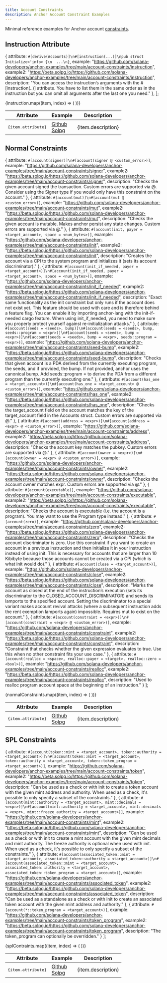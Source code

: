 ```yaml
---
title: Account Constraints
description: Anchor Account Constraint Examples
---
```


Minimal reference examples for Anchor account [constraints](https://docs.rs/anchor-lang/latest/anchor_lang/derive.Accounts.html).

## Instruction Attribute

  {
    attribute: `#[derive(Accounts)]\n#[instruction(...)]\npub struct Initialize<'info> {\n  ...\n}`,
    example: "https://github.com/solana-developers/anchor-examples/tree/main/account-constraints/instruction",
    example2: "https://beta.solpg.io/https://github.com/solana-developers/anchor-examples/tree/main/account-constraints/instruction",
    description: "You can access the instruction’s arguments with the #[instruction(..)] attribute. You have to list them in the same order as in the instruction but you can omit all arguments after the last one you need."
  },
];

<table>
  <thead>
    <tr>
      <th>Attribute</th>
      <th>Example</th>
      <th>Description</th>
    </tr>
  </thead>
  <tbody>
    {instruction.map((item, index) => (
      <tr key={index}>
        <td >
          <pre>{item.attribute}</pre>
        </td>
        <td>
          <a href={item.example}>Github</a><br/>
          <a href={item.example2}>Solpg</a>
        </td>
        <td>{item.description}</td>
      </tr>
    ))}
  </tbody>
</table>


## Normal Constraints

  {
    attribute: `#[account(signer)]\n#[account(signer @ <custom_error>)]`,
    example: "https://github.com/solana-developers/anchor-examples/tree/main/account-constraints/signer",
    example2: "https://beta.solpg.io/https://github.com/solana-developers/anchor-examples/tree/main/account-constraints/signer",
    description: "Checks the given account signed the transaction. Custom errors are supported via @. Consider using the Signer type if you would only have this constraint on the account."
  },
  {
    attribute: `#[account(mut)]\n#[account(mut @ <custom_error>)]`,
    example: "https://github.com/solana-developers/anchor-examples/tree/main/account-constraints/mut",
    example2: "https://beta.solpg.io/https://github.com/solana-developers/anchor-examples/tree/main/account-constraints/mut",
    description: "Checks the given account is mutable. Makes anchor persist any state changes. Custom errors are supported via @."
  },
  {
    attribute: `#[account(init, payer = <target_account>, space = <num_bytes>)]`,
    example: "https://github.com/solana-developers/anchor-examples/tree/main/account-constraints/init",
    example2: "https://beta.solpg.io/https://github.com/solana-developers/anchor-examples/tree/main/account-constraints/init",
    description: "Creates the account via a CPI to the system program and initializes it (sets its account discriminator)."
  },
  {
    attribute: `#[account(init_if_needed, payer = <target_account>)]\n#[account(init_if_needed, payer = <target_account>, space = <num_bytes>)]`,
    example: "https://github.com/solana-developers/anchor-examples/tree/main/account-constraints/init_if_needed",
    example2: "https://beta.solpg.io/https://github.com/solana-developers/anchor-examples/tree/main/account-constraints/init_if_needed",
    description: "Exact same functionality as the init constraint but only runs if the account does not exist yet. This feature should be used with care and is therefore behind a feature flag. You can enable it by importing anchor-lang with the init-if-needed cargo feature. When using init_if_needed, you need to make sure you properly protect yourself against re-initialization attacks."
  },
  {
    attribute: `#[account(seeds = <seeds>, bump)]\n#[account(seeds = <seeds>, bump, seeds::program = <expr>)]\n#[account(seeds = <seeds>, bump = <expr>)]\n#[account(seeds = <seeds>, bump = <expr>, seeds::program = <expr>)]`,
    example: "https://github.com/solana-developers/anchor-examples/tree/main/account-constraints/seed-bump",
    example2: "https://beta.solpg.io/https://github.com/solana-developers/anchor-examples/tree/main/account-constraints/seed-bump",
    description: "Checks that given account is a PDA derived from the currently executing program, the seeds, and if provided, the bump. If not provided, anchor uses the canonical bump. Add seeds::program = <expr> to derive the PDA from a different program than the currently executing one."
  },
  {
    attribute: `#[account(has_one = <target_account>)]\n#[account(has_one = <target_account> @ <custom_error>)]`,
    example: "https://github.com/solana-developers/anchor-examples/tree/main/account-constraints/has_one",
    example2: "https://beta.solpg.io/https://github.com/solana-developers/anchor-examples/tree/main/account-constraints/has_one",
    description: "Checks the target_account field on the account matches the key of the target_account field in the Accounts struct. Custom errors are supported via @."
  },
  {
    attribute: `#[account(address = <expr>)]\n#[account(address = <expr> @ <custom_error>)]`,
    example: "https://github.com/solana-developers/anchor-examples/tree/main/account-constraints/address",
    example2: "https://beta.solpg.io/https://github.com/solana-developers/anchor-examples/tree/main/account-constraints/address",
    description: "Checks the account key matches the pubkey. Custom errors are supported via @."
  },
  {
    attribute: `#[account(owner = <expr>)]\n#[account(owner = <expr> @ <custom_error>)]`,
    example: "https://github.com/solana-developers/anchor-examples/tree/main/account-constraints/owner",
    example2: "https://beta.solpg.io/https://github.com/solana-developers/anchor-examples/tree/main/account-constraints/owner",
    description: "Checks the account owner matches expr. Custom errors are supported via @."
  },
  {
    attribute: `#[account(executable)]`,
    example: "https://github.com/solana-developers/anchor-examples/tree/main/account-constraints/executable",
    example2: "https://beta.solpg.io/https://github.com/solana-developers/anchor-examples/tree/main/account-constraints/executable",
    description: "Checks the account is executable (i.e. the account is a program). You may want to use the Program type instead."
  },
  {
    attribute: `#[account(zero)]`,
    example: "https://github.com/solana-developers/anchor-examples/tree/main/account-constraints/zero",
    example2: "https://beta.solpg.io/https://github.com/solana-developers/anchor-examples/tree/main/account-constraints/zero",
    description: "Checks the account discriminator is zero. Use this constraint if you want to create an account in a previous instruction and then initialize it in your instruction instead of using init. This is necessary for accounts that are larger than 10 Kibibyte because those accounts cannot be created via a CPI (which is what init would do)."
  },
  {
    attribute: `#[account(close = <target_account>)]`,
    example: "https://github.com/solana-developers/anchor-examples/tree/main/account-constraints/close",
    example2: "https://beta.solpg.io/https://github.com/solana-developers/anchor-examples/tree/main/account-constraints/close",
    description: "Marks the account as closed at the end of the instruction’s execution (sets its discriminator to the CLOSED_ACCOUNT_DISCRIMINATOR) and sends its lamports to the specified account. Setting the discriminator to a special variant makes account revival attacks (where a subsequent instruction adds the rent exemption lamports again) impossible. Requires mut to exist on the account."
  },
  {
    attribute: `#[account(constraint = <expr>)]\n#[account(constraint = <expr> @ <custom_error>)]`,
    example: "https://github.com/solana-developers/anchor-examples/tree/main/account-constraints/constraint",
    example2: "https://beta.solpg.io/https://github.com/solana-developers/anchor-examples/tree/main/account-constraints/constraint",
    description: "Constraint that checks whether the given expression evaluates to true. Use this when no other constraint fits your use case."
  },
  {
    attribute: `#[account(realloc = <space>, realloc::payer = <target>, realloc::zero = <bool>)]`,
    example: "https://github.com/solana-developers/anchor-examples/tree/main/account-constraints/realloc",
    example2: "https://beta.solpg.io/https://github.com/solana-developers/anchor-examples/tree/main/account-constraints/realloc",
    description: "Used to realloc program account space at the beginning of an instruction."
  }
];

<table>
  <thead>
    <tr>
      <th>Attribute</th>
      <th>Example</th>
      <th>Description</th>
    </tr>
  </thead>
  <tbody>
    {normalConstraints.map((item, index) => (
      <tr key={index}>
        <td className="max-w-sm">
          <pre>{item.attribute}</pre>
        </td>
        <td>
          <a href={item.example}>Github</a><br/>
          <a href={item.example2}>Solpg</a>
        </td>
        <td>{item.description}</td>
      </tr>
    ))}
  </tbody>
</table>

## SPL Constraints

  {
    attribute: `#[account(token::mint = <target_account>, token::authority = <target_account>)]\n#[account(token::mint = <target_account>, token::authority = <target_account>, token::token_program = <target_account>)]`,
    example: "https://github.com/solana-developers/anchor-examples/tree/main/account-constraints/token",
    example2: "https://beta.solpg.io/https://github.com/solana-developers/anchor-examples/tree/main/account-constraints/token",
    description: "Can be used as a check or with init to create a token account with the given mint address and authority. When used as a check, it's possible to only specify a subset of the constraints."
  },
  {
    attribute: `#[account(mint::authority = <target_account>, mint::decimals = <expr>)]\n#[account(mint::authority = <target_account>, mint::decimals = <expr>, mint::freeze_authority = <target_account>)]`,
    example: "https://github.com/solana-developers/anchor-examples/tree/main/account-constraints/mint",
    example2: "https://beta.solpg.io/https://github.com/solana-developers/anchor-examples/tree/main/account-constraints/mint",
    description: "Can be used as a check or with init to create a mint account with the given mint decimals and mint authority. The freeze authority is optional when used with init. When used as a check, it's possible to only specify a subset of the constraints."
  },
  {
    attribute: `#[account(associated_token::mint = <target_account>, associated_token::authority = <target_account>)]\n#[account(associated_token::mint = <target_account>, associated_token::authority = <target_account>, associated_token::token_program = <target_account>)]`,
    example: "https://github.com/solana-developers/anchor-examples/tree/main/account-constraints/associated_token",
    example2: "https://beta.solpg.io/https://github.com/solana-developers/anchor-examples/tree/main/account-constraints/associated_token",
    description: "Can be used as a standalone as a check or with init to create an associated token account with the given mint address and authority."
  },
  {
    attribute: `#[account(*::token_program = <target_account>)]`,
    example: "https://github.com/solana-developers/anchor-examples/tree/main/account-constraints/token_program",
    example2: "https://beta.solpg.io/https://github.com/solana-developers/anchor-examples/tree/main/account-constraints/token_program",
    description: "The token_program can optionally be overridden."
  }
];

<table>
  <thead>
    <tr>
      <th>Attribute</th>
      <th>Example</th>
      <th>Description</th>
    </tr>
  </thead>
  <tbody>
    {splContraints.map((item, index) => (
      <tr key={index}>
        <td className="max-w-sm">
          <pre>{item.attribute}</pre>
        </td>
        <td>
          <a href={item.example}>Github</a><br/>
          <a href={item.example2}>Solpg</a>
        </td>
        <td>{item.description}</td>
      </tr>
    ))}
  </tbody>
</table>